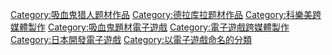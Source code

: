 {{cat main}}

{{DEFAULTSORT:Castlevania}}
[[Category:吸血鬼猎人题材作品|Category:吸血鬼猎人题材作品]]
[[Category:德拉库拉题材作品|Category:德拉库拉题材作品]]
[[Category:科樂美跨媒體製作|Category:科樂美跨媒體製作]]
[[Category:吸血鬼題材電子遊戲|Category:吸血鬼題材電子遊戲]]
[[Category:電子遊戲跨媒體製作|Category:電子遊戲跨媒體製作]]
[[Category:日本開發電子遊戲|Category:日本開發電子遊戲]]
[[Category:以電子遊戲命名的分類|Category:以電子遊戲命名的分類]]